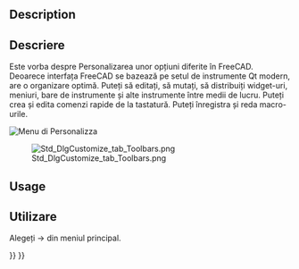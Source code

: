 <languages/>

{{Docnav
|[[Std_UnitsCalculator|UnitsCalculator]]
|[[Std_AddonMgr|AddonMgr]]
|[[Std_Tools_Menu|Std Tools Menu]]
|IconL=Std_UnitsCalculator.svg
|IconR=Std_AddonMgr.svg
|IconC=Freecad.svg
}}

<div class="mw-translate-fuzzy">
{{GuiCommand|Name=Std DlgCustomize|MenuLocation=[[Std Tools Menu|Tools]] → Customize...|Workbenches=All|Shortcut=|SeeAlso=[[Interface_Customization|Interface Customization]]}}
</div>

==Description==

<div class="mw-translate-fuzzy">
==Descriere==
Este vorba despre Personalizarea unor opțiuni diferite în FreeCAD.
Deoarece interfața FreeCAD se bazează pe setul de instrumente Qt modern, are o organizare optimă. Puteți să editați, să mutați, să distribuiți widget-uri, meniuri, bare de instrumente și alte instrumente între medii de lucru. Puteți crea și edita comenzi rapide de la tastatură. Puteți înregistra și reda macro-urile.

[[Image:MenuPersonalizza.png|Menu di Personalizza]]
{{clear}}
</div>

[[Image:Std_DlgCustomize_tab_Toolbars.png]]

{{Caption|The Customize dialog box}}

==Usage==

<div class="mw-translate-fuzzy">
==Utilizare==
Alegeți {{KEY| Tools}}  →  {{KEY|[[Image:Std_DlgCustomize.png|32px]] Customize}}  din meniul principal.
</div>


{{Docnav
|[[Std_UnitsCalculator|UnitsCalculator]]
|[[Std_AddonMgr|AddonMgr]]
|[[Std_Tools_Menu|Std Tools Menu]]
|IconL=Std_UnitsCalculator.svg
|IconR=Std_AddonMgr.svg
|IconC=Freecad.svg
}}

{{Std_Base_navi{{#translation:}}}}
{{Userdocnavi{{#translation:}}}}